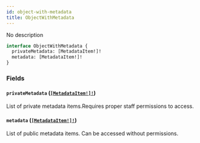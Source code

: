 ```yaml
---
id: object-with-metadata
title: ObjectWithMetadata
---
```


No description

```graphql
interface ObjectWithMetadata {
  privateMetadata: [MetadataItem!]!
  metadata: [MetadataItem!]!
}
```

### Fields

#### `privateMetadata` ([`[MetadataItem!]!`](../../../developer/api-reference/objects/metadata-item))

List of private metadata items.Requires proper staff permissions to access.

#### `metadata` ([`[MetadataItem!]!`](../../../developer/api-reference/objects/metadata-item))

List of public metadata items. Can be accessed without permissions.

